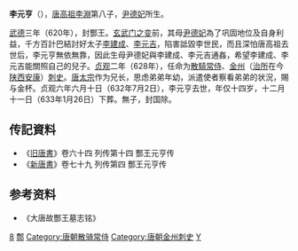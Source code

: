 '''李元亨'''（{{bd|619年||632年|7月2日|catIdx=L李}}），[[唐高祖|唐高祖李淵]]第八子，[[尹德妃|尹德妃]]所生。

[[武德|武德]]三年（620年），封酆王。[[玄武门之变|玄武门之变]]前，其母[[尹德妃|尹德妃]]為了巩固地位及自身利益，千方百計巴結討好太子[[李建成|李建成]]、[[李元吉|李元吉]]，陷害詆毀李世民，而且深怕唐高祖去世后，李元亨無依無靠，因此生母尹德妃與李建成、李元吉通姦，希望李建成、李元吉能關照自己的兒子。[[貞觀_(唐朝)|贞观]]二年（628年），任命为[[散騎常侍|散騎常侍]]、[[金州_(西魏)|金州]]（[[治所|治所]]在今[[陕西|陕西]][[安康|安康]]）[[刺史|刺史]]。[[唐太宗|唐太宗]]作为兄长，思虑弟弟年幼，派遣使者察看弟弟的状況，賜与金杯。贞观六年六月十日（632年7月2日），李元亨去世，年仅十四岁，十二月十一日（633年1月26日）下葬。無子，封国除。

== 传記資料 ==
* 《[[旧唐書|旧唐書]]》卷六十四 列传第十四 酆王元亨传
* 《[[新唐書|新唐書]]》卷七十九 列传第四 酆王元亨传

==参考资料==
*《大唐故酆王墓志铭》
{{唐高祖皇室}}
[[Category:唐高祖皇子|8]]
[[Category:唐朝宗室国王|鄷]]
[[Category:唐朝散骑常侍|Category:唐朝散骑常侍]]
[[Category:唐朝金州刺史|Category:唐朝金州刺史]]
[[Category:李姓|Y]]